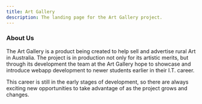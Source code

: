 ```yaml
---
title: Art Gallery
description: The landing page for the Art Gallery project.
---
```



<Card title="Welcome to the Art Gallery" icon="bars" />

<CardGrid>
  <LinkCard title="GitHub" href="https://github.com/thoth-tech/art-gallery" />
  <LinkCard
    title="Documentation"
    href="https://github.com/thoth-tech/documentation/tree/main/docs/ArtGallery"
  />
</CardGrid>

### About Us

The Art Gallery is a product being created to help sell and advertise rural Art in Australia. The
project is in production not only for its artistic merits, but through its development the team at
the Art Gallery hope to showcase and introduce webapp development to newer students earlier in their
I.T. career.

This career is still in the early stages of development, so there are always exciting new
opportunities to take advantage of as the project grows and changes.
